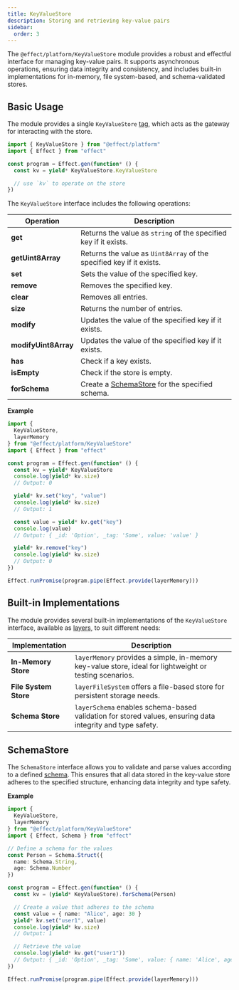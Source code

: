 ```yaml
---
title: KeyValueStore
description: Storing and retrieving key-value pairs
sidebar:
  order: 3
---
```


The `@effect/platform/KeyValueStore` module provides a robust and effectful interface for managing key-value pairs.
It supports asynchronous operations, ensuring data integrity and consistency, and includes built-in implementations for in-memory, file system-based, and schema-validated stores.

## Basic Usage

The module provides a single `KeyValueStore` [tag](/docs/requirements-management/services/), which acts as the gateway for interacting with the store.

```ts twoslash
import { KeyValueStore } from "@effect/platform"
import { Effect } from "effect"

const program = Effect.gen(function* () {
  const kv = yield* KeyValueStore.KeyValueStore

  // use `kv` to operate on the store
})
```

The `KeyValueStore` interface includes the following operations:

| Operation            | Description                                                          |
| -------------------- | -------------------------------------------------------------------- |
| **get**              | Returns the value as `string` of the specified key if it exists.     |
| **getUint8Array**    | Returns the value as `Uint8Array` of the specified key if it exists. |
| **set**              | Sets the value of the specified key.                                 |
| **remove**           | Removes the specified key.                                           |
| **clear**            | Removes all entries.                                                 |
| **size**             | Returns the number of entries.                                       |
| **modify**           | Updates the value of the specified key if it exists.                 |
| **modifyUint8Array** | Updates the value of the specified key if it exists.                 |
| **has**              | Check if a key exists.                                               |
| **isEmpty**          | Check if the store is empty.                                         |
| **forSchema**        | Create a [SchemaStore](#schemastore) for the specified schema.       |

**Example**

```ts twoslash
import {
  KeyValueStore,
  layerMemory
} from "@effect/platform/KeyValueStore"
import { Effect } from "effect"

const program = Effect.gen(function* () {
  const kv = yield* KeyValueStore
  console.log(yield* kv.size)
  // Output: 0

  yield* kv.set("key", "value")
  console.log(yield* kv.size)
  // Output: 1

  const value = yield* kv.get("key")
  console.log(value)
  // Output: { _id: 'Option', _tag: 'Some', value: 'value' }

  yield* kv.remove("key")
  console.log(yield* kv.size)
  // Output: 0
})

Effect.runPromise(program.pipe(Effect.provide(layerMemory)))
```

## Built-in Implementations

The module provides several built-in implementations of the `KeyValueStore` interface, available as [layers](/docs/requirements-management/layers/), to suit different needs:

| Implementation        | Description                                                                                               |
| --------------------- | --------------------------------------------------------------------------------------------------------- |
| **In-Memory Store**   | `layerMemory` provides a simple, in-memory key-value store, ideal for lightweight or testing scenarios.   |
| **File System Store** | `layerFileSystem` offers a file-based store for persistent storage needs.                                 |
| **Schema Store**      | `layerSchema` enables schema-based validation for stored values, ensuring data integrity and type safety. |

## SchemaStore

The `SchemaStore` interface allows you to validate and parse values according to a defined [schema](/docs/schema/introduction/).
This ensures that all data stored in the key-value store adheres to the specified structure, enhancing data integrity and type safety.

**Example**

```ts twoslash
import {
  KeyValueStore,
  layerMemory
} from "@effect/platform/KeyValueStore"
import { Effect, Schema } from "effect"

// Define a schema for the values
const Person = Schema.Struct({
  name: Schema.String,
  age: Schema.Number
})

const program = Effect.gen(function* () {
  const kv = (yield* KeyValueStore).forSchema(Person)

  // Create a value that adheres to the schema
  const value = { name: "Alice", age: 30 }
  yield* kv.set("user1", value)
  console.log(yield* kv.size)
  // Output: 1

  // Retrieve the value
  console.log(yield* kv.get("user1"))
  // Output: { _id: 'Option', _tag: 'Some', value: { name: 'Alice', age: 30 } }
})

Effect.runPromise(program.pipe(Effect.provide(layerMemory)))
```
